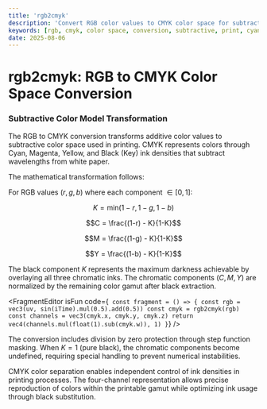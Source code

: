 ```yaml
---
title: 'rgb2cmyk'
description: 'Convert RGB color values to CMYK color space for subtractive color mixing and print applications'
keywords: [rgb, cmyk, color space, conversion, subtractive, print, cyan, magenta, yellow, black]
date: 2025-08-06
---
```



# rgb2cmyk: RGB to CMYK Color Space Conversion

### Subtractive Color Model Transformation

The RGB to CMYK conversion transforms additive color values to subtractive color space used in printing. CMYK represents colors through Cyan, Magenta, Yellow, and Black (Key) ink densities that subtract wavelengths from white paper.

The mathematical transformation follows:

For RGB values $(r, g, b)$ where each component $\in [0, 1]$:

$$K = \text{min}(1-r, 1-g, 1-b)$$

$$C = \frac{(1-r) - K}{1-K}$$

$$M = \frac{(1-g) - K}{1-K}$$

$$Y = \frac{(1-b) - K}{1-K}$$

The black component $K$ represents the maximum darkness achievable by overlaying all three chromatic inks. The chromatic components $(C, M, Y)$ are normalized by the remaining color gamut after black extraction.

<FragmentEditor
        isFun
        code={`
const fragment = () => {
        const rgb = vec3(uv, sin(iTime).mul(0.5).add(0.5))
        const cmyk = rgb2cmyk(rgb)
        const channels = vec3(cmyk.x, cmyk.y, cmyk.z)
        return vec4(channels.mul(float(1).sub(cmyk.w)), 1)
}`}
/>

The conversion includes division by zero protection through step function masking. When $K = 1$ (pure black), the chromatic components become undefined, requiring special handling to prevent numerical instabilities.

CMYK color separation enables independent control of ink densities in printing processes. The four-channel representation allows precise reproduction of colors within the printable gamut while optimizing ink usage through black substitution.
